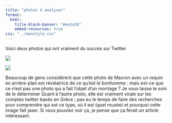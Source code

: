```yaml
---
title: "photos à analyser"
format: 
  html:
    title-block-banner: "#ee1a26"
    embed-resources: true
css: "../monstyle.css"  
---
```


Voici deux photos qui ont vraiment du succès sur Twitter.

![](requin.jpg)

![](ministre.jpg)

Beaucoup de gens considèrent que cette photo de Macron avec un requin en arrière-plan est révélatrice de ce qu'est le bonhomme : mais est-ce que ce n'est pas une photo qui a fait l'objet d'un montage ? Je vous laisse le soin de le déterminer
Quant à l'autre photo, elle est vraiment virale sur les comptes twitter basés en Grèce ; pas eu le temps de faire des recherches pour comprendre qui est ce type, où il est (quel musée) et pourquoi cette image fait jaser. 
Si vous pouviez voir ça, je pense que ça ferait un article intéressant.